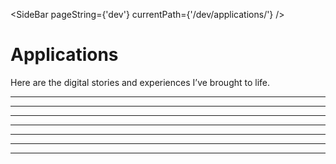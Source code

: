 
<div className='dev-pageWrapper'>

  <SideBar pageString={'dev'} currentPath={'/dev/applications/'} />

<div className='dev-contentWrapper'>

<div className='dev-sectionHeader'>

# Applications

Here are the digital stories and experiences I’ve brought to life.

</div>

---
<div className='dev-applications'>

<FaceBrowserExtension />

---

<WasNotImpostor />

---

<VocalCodes />

---

<ChickPeach />

---

<WebColorGenerator />

---

<Shazamazon />

---

<AdVocation />

</div>

</div>

<MobileNav type='dev' />

</div>
